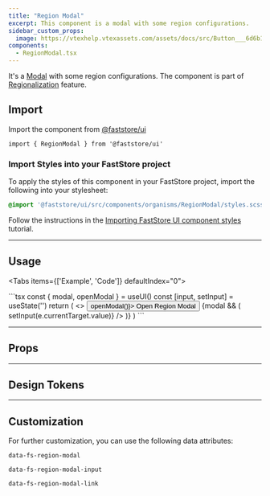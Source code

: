 ```yaml
---
title: "Region Modal"
excerpt: This component is a modal with some region configurations.
sidebar_custom_props:
  image: https://vtexhelp.vtexassets.com/assets/docs/src/Button___6d6b16886d5d7e2a05dba8c45c075796.png
components:
  - RegionModal.tsx
---
```


It's a [Modal](https://developers.vtex.com/docs/guides/faststore/molecules-modal) with some region configurations. The component is part of [Regionalization](https://developers.vtex.com/docs/guides/faststore//feature-regionalization) feature.

## Import

Import the component from [@faststore/ui](https://developers.vtex.com/docs/guides/faststore/components-index)

```tsx
import { RegionModal } from '@faststore/ui'
```

### Import Styles into your FastStore project

To apply the styles of this component in your FastStore project, import the following into your stylesheet:

```scss
@import '@faststore/ui/src/components/organisms/RegionModal/styles.scss';
```

Follow the instructions in the [Importing FastStore UI component styles](https://developers.vtex.com/docs/guides/faststore/using-themes-importing-ui-components-styles) tutorial.

---

## Usage

<Tabs items={['Example', 'Code']} defaultIndex="0">
  <Tab>
    <OverviewSection>
      <UIProvider>
        <RegionModalUsage />
      </UIProvider>
    </OverviewSection>

  </Tab>
  <Tab>
    ```tsx
    const { modal, openModal } = useUI()
    const [input, setInput] = useState('')
    return (
      <>
        <Button variant="primary" onClick={() => openModal()}>
          Open Region Modal
        </Button>
        {modal && (
          <RegionModal
            fadeOutOnSubmit={true}
            inputValue={input}
            onInput={(e) => setInput(e.currentTarget.value)}
          />
        )}
      </>
    )
    ```

  </Tab>
</Tabs>

---

## Props

<ComponentPropsSection component="RegionModal" />

---

## Design Tokens

<TokenTable>
  <TokenRow
    token="--fs-region-modal-margin-bottom"
    value="var(--fs-spacing-6)"
  />
  <TokenDivider />
  <TokenRow token="--fs-region-modal-link-padding" value="0" />
  <TokenRow
    token="--fs-region-modal-link-column-gap"
    value="var(--fs-spacing-0)"
  />
  <TokenRow
    token="--fs-region-modal-link-color"
    value="var(--fs-color-link)"
    isColor
  />
</TokenTable>

---

## Customization

For further customization, you can use the following data attributes:

`data-fs-region-modal`

`data-fs-region-modal-input`

`data-fs-region-modal-link`
